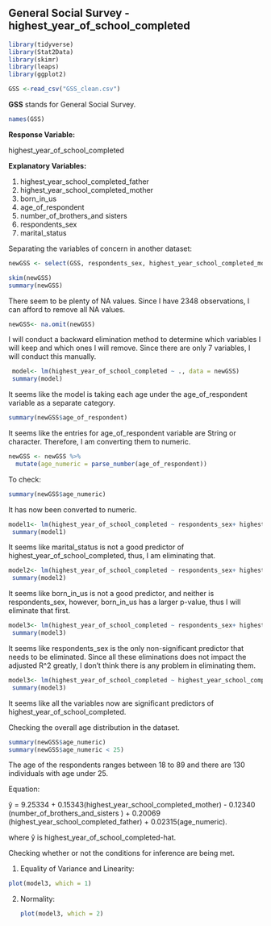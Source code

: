 ## General Social Survey - highest_year_of_school_completed

```r
library(tidyverse)
library(Stat2Data)
library(skimr)
library(leaps)
library(ggplot2)
```

```r
GSS <-read_csv("GSS_clean.csv")
```

**GSS** stands for General Social Survey.

```r
names(GSS)
```

**Response Variable:**

highest_year_of_school_completed

**Explanatory Variables:**

1.  highest_year_school_completed_father
2.  highest_year_school_completed_mother
3.  born_in_us
4.  age_of_respondent
5.  number_of_brothers_and sisters
6.  respondents_sex
7.  marital_status

Separating the variables of concern in another dataset:

```r
newGSS <- select(GSS, respondents_sex, highest_year_school_completed_mother, age_of_respondent, marital_status, number_of_brothers_and_sisters, born_in_us, highest_year_school_completed_father, highest_year_of_school_completed)
```

```r
skim(newGSS)
summary(newGSS)
```

There seem to be plenty of NA values. Since I have 2348 observations, I can afford to remove all NA values.

```r
newGSS<- na.omit(newGSS)
```

I will conduct a backward elimination method to determine which variables I will keep and which ones I will remove. Since there are only 7 variables, I will conduct this manually.

```r
 model<- lm(highest_year_of_school_completed ~ ., data = newGSS)
 summary(model)
```

It seems like the model is taking each age under the age_of_respondent variable as a separate category.

```r
summary(newGSS$age_of_respondent)

```

It seems like the entries for age_of_respondent variable are String or character. Therefore, I am converting them to numeric.

```r
newGSS <- newGSS %>%
  mutate(age_numeric = parse_number(age_of_respondent))
```

To check:

```r
summary(newGSS$age_numeric)
```

It has now been converted to numeric.

```r
model1<- lm(highest_year_of_school_completed ~ respondents_sex+ highest_year_school_completed_mother+ number_of_brothers_and_sisters + marital_status + born_in_us + highest_year_school_completed_father + age_numeric,  data = newGSS)
 summary(model1)
```

It seems like marital_status is not a good predictor of highest_year_of_school_completed, thus, I am eliminating that.

```r
model2<- lm(highest_year_of_school_completed ~ respondents_sex+ highest_year_school_completed_mother+ number_of_brothers_and_sisters +  born_in_us + highest_year_school_completed_father + age_numeric,  data = newGSS)
 summary(model2)
```

It seems like born_in_us is not a good predictor, and neither is respondents_sex, however, born_in_us has a larger p-value, thus I will eliminate that first.

```r
model3<- lm(highest_year_of_school_completed ~ respondents_sex+ highest_year_school_completed_mother+ number_of_brothers_and_sisters  + highest_year_school_completed_father + age_numeric,  data = newGSS)
 summary(model3)
```

It seems like respondents_sex is the only non-significant predictor that needs to be eliminated. Since all these eliminations does not impact the adjusted R\^2 greatly, I don't think there is any problem in eliminating them.

```r
model3<- lm(highest_year_of_school_completed ~ highest_year_school_completed_mother+ number_of_brothers_and_sisters  + highest_year_school_completed_father + age_numeric,  data = newGSS)
 summary(model3)
```

It seems like all the variables now are significant predictors of highest_year_of_school_completed.

Checking the overall age distribution in the dataset.

```r
summary(newGSS$age_numeric)
summary(newGSS$age_numeric < 25)
```

The age of the respondents ranges between 18 to 89 and there are 130 individuals with age under 25.

Equation:

ŷ = 9.25334 + 0.15343(highest_year_school_completed_mother) - 0.12340 (number_of_brothers_and_sisters ) + 0.20069 (highest_year_school_completed_father) + 0.02315(age_numeric).

where ŷ is highest_year_of_school_completed-hat.

Checking whether or not the conditions for inference are being met.

1.  Equality of Variance and Linearity:

```r
plot(model3, which = 1)
```

2.  Normality:

    ```r
    plot(model3, which = 2)
    ```

#### 
